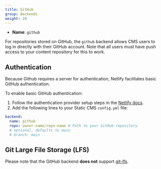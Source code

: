 ```yaml
---
title: GitHub
group: Backends
weight: 20
---
```


- **Name**: `github`

For repositories stored on GitHub, the `github` backend allows CMS users to log in directly with their GitHub account. Note that all users must have push access to your content repository for this to work.

## Authentication

Because Github requires a server for authentication, Netlify facilitates basic GitHub authentication.

To enable basic GitHub authentication:

1. Follow the authentication provider setup steps in the [Netlify docs](https://www.netlify.com/docs/authentication-providers/#using-an-authentication-provider).
2. Add the following lines to your Static CMS `config.yml` file:

```yaml
backend:
  name: github
  repo: owner-name/repo-name # Path to your GitHub repository
  # optional, defaults to main
  # branch: main
```

## Git Large File Storage (LFS)

Please note that the GitHub backend **does not** support [git-lfs](https://git-lfs.github.com/).
